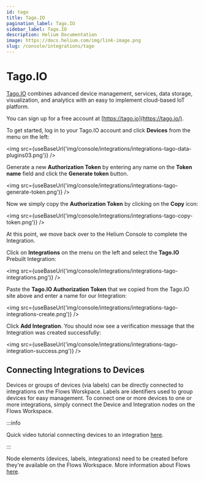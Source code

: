 ```yaml
---
id: tago
title: Tago.IO
pagination_label: Tago.IO
sidebar_label: Tago.IO
description: Helium Documentation
image: https://docs.helium.com/img/link-image.png
slug: /console/integrations/tago
---
```


# Tago.IO


[Tago.IO](https://tago.io/) combines advanced device management, services, data storage,
visualization, and analytics with an easy to implement cloud-based IoT platform.

You can sign up for a free account at [https://tago.io](https://tago.io/).

To get started, log in to your Tago.IO account and click **Devices** from the menu on the left:

<img src={useBaseUrl('img/console/integrations/integrations-tago-data-plugins03.png')} />

Generate a new **Authorization Token** by entering any name on the **Token name** field and click
the **Generate token** button.

<img src={useBaseUrl('img/console/integrations/integrations-tago-generate-token.png')} />

Now we simply copy the **Authorization Token** by clicking on the **Copy** icon:

<img src={useBaseUrl('img/console/integrations/integrations-tago-copy-token.png')} />

At this point, we move back over to the Helium Console to complete the Integration.

Click on **Integrations** on the menu on the left and select the **Tago.IO** Prebuilt Integration:

<img src={useBaseUrl('img/console/integrations/integrations-tago-integrations.png')} />

Paste the **Tago.IO Authorization Token** that we copied from the Tago.IO site above and enter a
name for our Integration:

<img src={useBaseUrl('img/console/integrations/integrations-tago-integrations-create.png')} />

Click **Add Integration**. You should now see a verification message that the Integration was
created successfully:

<img src={useBaseUrl('img/console/integrations/integrations-tago-integration-success.png')} />

## Connecting Integrations to Devices

Devices or groups of devices (via labels) can be directly connected to integrations on the Flows
Worskpace. Labels are identifiers used to group devices for easy management. To connect one or more
devices to one or more integrations, simply connect the Device and Integration nodes on the Flows
Workspace.

:::info

Quick video tutorial connecting devices to an integration
[here](https://www.youtube.com/watch?v=lnERw1f7TGE).

:::

Node elements (devices, labels, integrations) need to be created before they're available on the
Flows Workspace. More information about Flows [here](/console/flows/).
